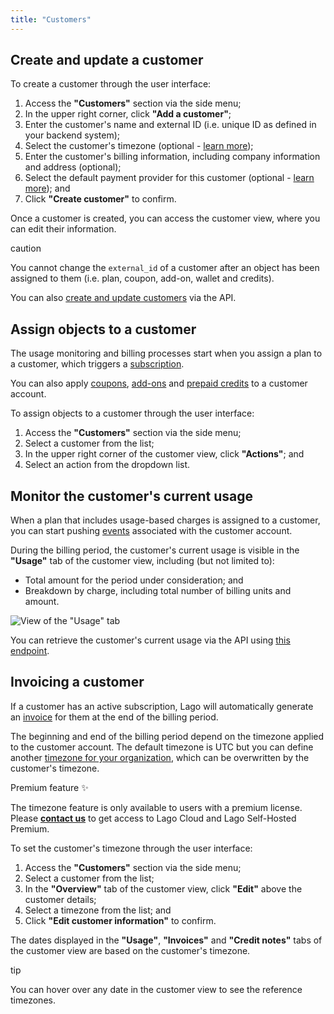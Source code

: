 ```yaml
---
title: "Customers"
---
```


## Create and update a customer[](#create-and-update-a-customer "Direct link to heading")

To create a customer through the user interface:

1. Access the **"Customers"** section via the side menu;
2. In the upper right corner, click **"Add a customer"**;
3. Enter the customer's name and external ID (i.e. unique ID as defined in your backend system);
4. Select the customer's timezone (optional - [learn more](#invoicing-a-customer));
5. Enter the customer's billing information, including company information and address (optional);
6. Select the default payment provider for this customer (optional - [learn more](/docs/guide/payments/overview)); and
7. Click **"Create customer"** to confirm.

Once a customer is created, you can access the customer view, where you can edit their information.

caution

You cannot change the `external_id` of a customer after an object has been assigned to them (i.e. plan, coupon, add-on, wallet and credits).

You can also [create and update customers](/docs/api/customers/create-update-customer) via the API.

## Assign objects to a customer[](#assign-objects-to-a-customer "Direct link to heading")

The usage monitoring and billing processes start when you assign a plan to a customer, which triggers a [subscription](/docs/guide/plans/subscription).

You can also apply [coupons](/docs/guide/coupons), [add-ons](/docs/guide/addons) and [prepaid credits](/docs/guide/prepaid%5Fcredits) to a customer account.

To assign objects to a customer through the user interface:

1. Access the **"Customers"** section via the side menu;
2. Select a customer from the list;
3. In the upper right corner of the customer view, click **"Actions"**; and
4. Select an action from the dropdown list.

## Monitor the customer's current usage[](#monitor-the-customers-current-usage "Direct link to heading")

When a plan that includes usage-based charges is assigned to a customer, you can start pushing [events](/docs/guide/events/ingesting%5Fevents) associated with the customer account.

During the billing period, the customer's current usage is visible in the **"Usage"** tab of the customer view, including (but not limited to):

* Total amount for the period under consideration; and
* Breakdown by charge, including total number of billing units and amount.

![View of the &quot;Usage&quot; tab](/images/customer-current-usage-28893d7bd2e44ae054012ffa8e3cc69b.png)

You can retrieve the customer's current usage via the API using [this endpoint](/docs/api/customer%5Fusage/customer-usage).

## Invoicing a customer[](#invoicing-a-customer "Direct link to heading")

If a customer has an active subscription, Lago will automatically generate an [invoice](/docs/guide/invoicing/overview) for them at the end of the billing period.

The beginning and end of the billing period depend on the timezone applied to the customer account. The default timezone is UTC but you can define another [timezone for your organization](/changelog/timezones), which can be overwritten by the customer's timezone.

Premium feature ✨

The timezone feature is only available to users with a premium license. Please **[contact us](mailto:hello@getlago.com)** to get access to Lago Cloud and Lago Self-Hosted Premium.

To set the customer's timezone through the user interface:

1. Access the **"Customers"** section via the side menu;
2. Select a customer from the list;
3. In the **"Overview"** tab of the customer view, click **"Edit"** above the customer details;
4. Select a timezone from the list; and
5. Click **"Edit customer information"** to confirm.

The dates displayed in the **"Usage"**, **"Invoices"** and **"Credit notes"** tabs of the customer view are based on the customer's timezone.

tip

You can hover over any date in the customer view to see the reference timezones.